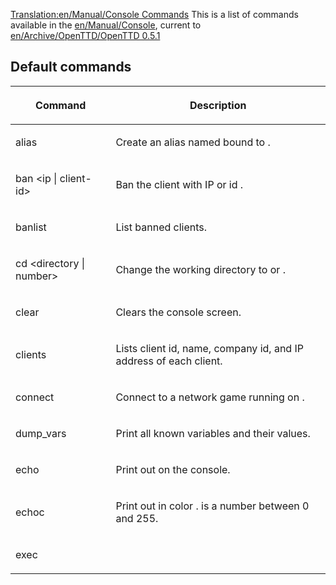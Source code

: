 [[Translation:en/Manual/Console Commands]]
This is a list of commands available in the [[en/Manual/Console]], current to [[en/Archive/OpenTTD/OpenTTD 0.5.1]]

==Default commands==
{| border=1
!Command
!Description
|-
|alias <name> <command> 
|Create an alias named <name> bound to <command>.
|-
|ban <nowiki><ip | client-id></nowiki>
|Ban the client with IP <ip> or id <client-id>.
|-
|banlist
|List banned clients.
|-
|cd <nowiki><directory | number></nowiki>
|Change the working directory to <directory> or <number>.
|-
|clear
|Clears the console screen.
|-
|clients
|Lists client id, name, company id, and IP address of each client.
|-
|connect <host>
|Connect to a network game running on <host>.
|-
|dump_vars
|Print all known variables and their values.
|-
|echo <text>
|Print out <text> on the console.
|-
|echoc <color> <text>
|Print out <text> in color <color>. <color> is a number between 0 and 255.
|-
|exec <script> <?>
|Executes a local script file.
|-
|exit
|Quit the game.
|-
|getseed
|Returns the seed used to create the game, for randomly generated games.  The seed can be used to reproduce the same starting map.
|-
|help
|Display basic console help.
|-
|info_cmd <command>
|Show technical information on the command <commmand>.
|-
|info_var <variable>
|Show technical information on the variable <variable>.
|-
|kick <nowiki><ip | client-id></nowiki>
|Show technical information on the variable <variable>.
|-
|list_aliases
|List all available aliases.
|-
|list_cmds [<filter>]
|List all available commands, optionally only commands starting with <filter>.
|-
|list_patches
|List all patch options.
|-
|list_vars [<filter>]
|List all registered variables, optionally only commands starting with <filter>.
|-
|load <nowiki><number | file></nowiki>
|Load the savegame <number> or <file>.
|-
|ls / dir
|List files of current directory.
|-
|newgame
|Start a new game.
|-
|part
|Quit a running game and go back to the intro menu
|-
|nowrap|patch <patchname> [<newvalue>]
|Get and set the patch settings from the console. If <newvalue> is ommitted 
the current value is printed. See [[en/Archive/Manual/Settings/Console Settings|Console Settings]] for a listing of all available settings.
|-
|pause
|Pause a network game.
|-
|players
|Show a list of players and their attributes, e.g. company name, loan value, number of vehicles etc.
|-
|pwd
|Print out the current working directory.
|-
|quit
|Quit the game.
|-
|nowrap|rcon <password> "<command>"
|Execute <command> on the server authenticated by <password> while connected as a client. The password must be set in advance locally on the server with by "rcon_pw <password>".
|-
|reset_company <company-id>
|Delete the company identified by <company-id>.
|-
|restart
|Restart the same game.
|-
|return
|Stop executing a running script.
|-
|rm <nowiki><number | file></nowiki>
|Remove a savegame by name or index.
|-
|save <nowiki><number | file></nowiki>
|Saves the current game.
|-
|say "<msg>"
|Send a chat message containing <text> to all players.
|-
|say_client <client-id> "<msg>"
|Send a chat message containing <msg> to the client identified by <client-id>.
|-
|say_player <player>
|Send a chat message containing <msg> to the player identified by <player>.
|-
|screenshot <nowiki>[big | nocon]</nowiki>
|Takes a screenshot. 'big' makes a screenshot of the whole map. 'nocon' hides the console for a normal screenshot.
|-
|script <file>
|Record a script to the file named <file>.
|-
|scrollto <tile>
|Scroll to the tile numbered <tile>; accepts hexadecimal (prexifed with 0x) and decimal values. Use the land area information tool to get the number of a specific tile.
|-
|server_info
|List current and maximum client/player limits.
|-
|status
|Get the status information on all currently connected clients.
|-
|unban <ip>
|Remove a ban on <ip>.
|-
|unpause
|unpause a network game.
|}

==Debug Commands==
These are not available in release or network games.

{| border=1
!Command
!Description
|-
|debug_level <level>
|Switch the debug level to <level>, ranging from 0 to 9 (the higher the more sensitive).
|-
|resetengines
|Resets all use-age and availability of engines.
|-
|resettile
|Clears (independent of owner, ratings, etc.) a tile and resets it to bare land.
|}

[[Category:en/Manual/Console]]